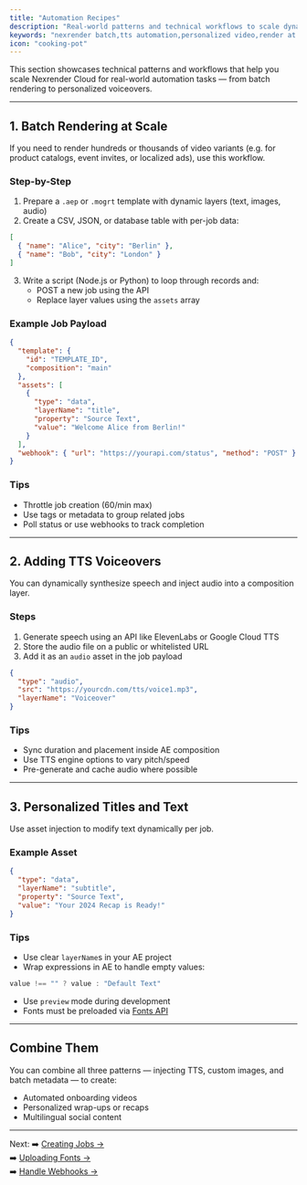 ```yaml
---
title: "Automation Recipes"
description: "Real-world patterns and technical workflows to scale dynamic video rendering with Nexrender Cloud."
keywords: "nexrender batch,tts automation,personalized video,render at scale,layer override"
icon: "cooking-pot"
---
```


This section showcases technical patterns and workflows that help you scale Nexrender Cloud for real-world automation tasks — from batch rendering to personalized voiceovers.

---

## 1. Batch Rendering at Scale

If you need to render hundreds or thousands of video variants (e.g. for product catalogs, event invites, or localized ads), use this workflow.

### Step-by-Step

1. Prepare a `.aep` or `.mogrt` template with dynamic layers (text, images, audio)
2. Create a CSV, JSON, or database table with per-job data:

```json
[
  { "name": "Alice", "city": "Berlin" },
  { "name": "Bob", "city": "London" }
]
```

3. Write a script (Node.js or Python) to loop through records and:
   - POST a new job using the API
   - Replace layer values using the `assets` array

### Example Job Payload

```json
{
  "template": {
    "id": "TEMPLATE_ID",
    "composition": "main"
  },
  "assets": [
    {
      "type": "data",
      "layerName": "title",
      "property": "Source Text",
      "value": "Welcome Alice from Berlin!"
    }
  ],
  "webhook": { "url": "https://yourapi.com/status", "method": "POST" }
}
```

### Tips

- Throttle job creation (60/min max)
- Use tags or metadata to group related jobs
- Poll status or use webhooks to track completion

---

## 2. Adding TTS Voiceovers

You can dynamically synthesize speech and inject audio into a composition layer.

### Steps

1. Generate speech using an API like ElevenLabs or Google Cloud TTS
2. Store the audio file on a public or whitelisted URL
3. Add it as an `audio` asset in the job payload

```json
{
  "type": "audio",
  "src": "https://yourcdn.com/tts/voice1.mp3",
  "layerName": "Voiceover"
}
```

### Tips

- Sync duration and placement inside AE composition
- Use TTS engine options to vary pitch/speed
- Pre-generate and cache audio where possible

---

## 3. Personalized Titles and Text

Use asset injection to modify text dynamically per job.

### Example Asset

```json
{
  "type": "data",
  "layerName": "subtitle",
  "property": "Source Text",
  "value": "Your 2024 Recap is Ready!"
}
```

### Tips

- Use clear `layerName`s in your AE project
- Wrap expressions in AE to handle empty values:

```javascript
value !== "" ? value : "Default Text"
```

- Use `preview` mode during development
- Fonts must be preloaded via [Fonts API](../fonts/upload)

---

## Combine Them

You can combine all three patterns — injecting TTS, custom images, and batch metadata — to create:

- Automated onboarding videos
- Personalized wrap-ups or recaps
- Multilingual social content

---

Next:
➡️ [Creating Jobs →](../jobs/creating-jobs)\
➡️ [Uploading Fonts →](../fonts/upload)\
➡️ [Handle Webhooks →](../jobs/tracking)